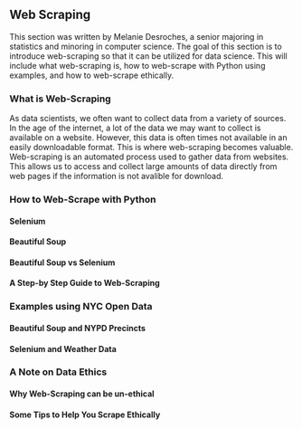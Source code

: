## Web Scraping

This section was written by Melanie Desroches, a senior majoring in statistics and minoring in computer science.
The goal of this section is to introduce web-scraping so that it can be utilized for data science. This will 
include what web-scraping is, how to web-scrape with Python using examples, and how to web-scrape ethically.

### What is Web-Scraping
As data scientists, we often want to collect data from a variety of sources. In the age of the internet, a lot 
of the data we may want to collect is available on a website. However, this data is often times not available 
in an easily downloadable format. This is where web-scraping becomes valuable. Web-scraping is an automated 
process used to gather data from websites. This allows us to access and collect large amounts of data directly 
from web pages if the information is not avalible for download.

### How to Web-Scrape with Python

#### Selenium

#### Beautiful Soup

#### Beautiful Soup vs Selenium

#### A Step-by Step Guide to Web-Scraping


### Examples using NYC Open Data

#### Beautiful Soup and NYPD Precincts

#### Selenium and Weather Data


### A Note on Data Ethics 

#### Why Web-Scraping can be un-ethical

#### Some Tips to Help You Scrape Ethically